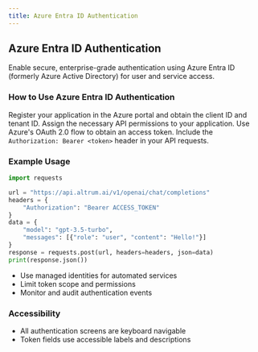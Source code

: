```yaml
---
title: Azure Entra ID Authentication
---
```


## Azure Entra ID Authentication

Enable secure, enterprise-grade authentication using Azure Entra ID (formerly Azure Active Directory) for user and service access.

### How to Use Azure Entra ID Authentication

<Steps>
  <Step title="Register Your Application">
    Register your application in the Azure portal and obtain the client ID and tenant ID.
  </Step>
  <Step title="Configure Permissions">
    Assign the necessary API permissions to your application.
  </Step>
  <Step title="Obtain Access Token">
    Use Azure's OAuth 2.0 flow to obtain an access token.
  </Step>
  <Step title="Send Authenticated Request">
    Include the <code>Authorization: Bearer &lt;token&gt;</code> header in your API requests.
  </Step>
</Steps>

### Example Usage

```python title="azure_entra_id_auth_example.py"
import requests

url = "https://api.altrum.ai/v1/openai/chat/completions"
headers = {
    "Authorization": "Bearer ACCESS_TOKEN"
}
data = {
    "model": "gpt-3.5-turbo",
    "messages": [{"role": "user", "content": "Hello!"}]
}
response = requests.post(url, headers=headers, json=data)
print(response.json())
```

<Accordion title="Azure Entra ID Best Practices">
  <ul>
    <li>Use managed identities for automated services</li>
    <li>Limit token scope and permissions</li>
    <li>Monitor and audit authentication events</li>
  </ul>
</Accordion>

### Accessibility
- All authentication screens are keyboard navigable
- Token fields use accessible labels and descriptions 